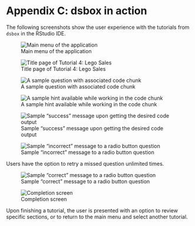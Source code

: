 # Appendix C: dsbox in action {.unnumbered}

The following screenshots show the user experience with the tutorials from `dsbox` in the RStudio IDE.

::::: screenshot-outer-border

::: screenshot-inner-border

![Main menu of the application](dsbox-figs/00-main-menu.png){fig-alt="The image is a screenshot of a computer application, the RStudio IDE. It features a series of tutorial titles and short paragraph descriptions in black text on a white background, with each title having by its side a button with the words \"Start tutorial\" and a green play arrow. One of the titles is \"LEGO Sales.\""}

:::

:::::

::::: screenshot-outer-border

::: screenshot-inner-border
![Title page of Tutorial 4: Lego Sales](dsbox-figs/01-intro-page.png){fig-alt="The image is a screenshot of a computer application, the RStudio IDE, with black text on a white background and a large image in the center. At the top, the title says \"LEGO Sales.\" The image consists of a Stormtrooper LEGO minifigurine on a white computer keyboard. The text below the image describes the purpose of the tutorial (to review previous concepts on data wrangling) and the goals (practice the analysis skills learned so far, developing questions in the data, and deepening the understanding of visualizations.)"}
:::

:::::

::::: screenshot-outer-border

::: screenshot-inner-border
![A sample question with associated code chunk](dsbox-figs/02-question.png){fig-alt="The image is a screenshot of a computer application, with the exercise title \"Most common names\" at the top. The text below prompts the user to use the subsequent code chunk to find the three most common first names of LEGO purchasers. The code chunk contains buttons to start over, obtain a hint, run the code, and check it against the solution. The code written is lego_sales, pipe operator, new line, and blanks to prompt the user to fill in a function call. Below the code chunk is a radio button question with 5 options."}
:::

:::::

::::: screenshot-outer-border

::: screenshot-inner-border
![A sample hint available while working in the code chunk](dsbox-figs/03-hint.png){fig-alt="The image is a screenshot of a computer application, with the same exercise \"Most common names\" and its associated code chunk and question as before. This time, the hint window appears, which contains the following text: \"look at the previous question for help\" The hint window also has an option to advance to an additonal hint, or to copy the text to clipboard."}
:::

:::::

::::: screenshot-outer-border

::: screenshot-inner-border
![Sample "success" message upon getting the desired code output](dsbox-figs/04-correct-code.png){fig-alt="The image is a screenshot of a computer application, with the same exercise \"Most common themes\" and its associated code chunk and question as before. This time, the user has correctly filled in the missing function call with \"count left parenthesis theme, sort = TRUE\". The code output displays the first ten rows of a 211 row, two column table, whose columns are theme, each row corresponding to a LEGO set theme, and n, counting how many times that theme appears in the dataset."}
:::

:::::

::::: screenshot-outer-border

::: screenshot-inner-border
![Sample "incorrect" message to a radio button question](dsbox-figs/05-incorrect-radio.png){width=2in, fig-alt="The image is a screenshot of a computer application, zoomed into the same multiple choice question as before. It reads \"What are the four most commonly purchased themes?\" Five answer options appear with a radio button next to each. The first option's button is selected. Below the five options, a red message displays \"Incorrect\" and the button, formerly green labeled \"Submit\", now is red and says \"Try again\""}
:::

:::::

Users have the option to retry a missed question unlimited times.

::::: screenshot-outer-border

::: screenshot-inner-border
![Sample "correct" message to a radio button question](dsbox-figs/06-correct-radio.png){width=2in, fig-alt="The image is a screenshot of a computer application, zoomed into the same multiple choice question as before. This time, the second answer option was selected and submitted. It displays a small checkmark icon where its radio button was, and the four other options have X icons in that place. The \"Submit\" button is gone, and the message is now green and reads \"Correct\""}
:::

:::::


::::: screenshot-outer-border

::: screenshot-inner-border
![Completion screen](dsbox-figs/07-wrapup.png){fig-alt="The image is a screenshot of a computer application, the RStudio IDE, with the same \"LEGO Sales\" tutorial title at the top. The page title is \"Wrap up\" and thanks the user for finishing the tutorial. As on the other pages, there is a button at the bottom labeled \"Previous Topic\""}
:::

:::::

Upon finishing a tutorial, the user is presented with an option to review specific sections, or to return to the main menu and select another tutorial.
